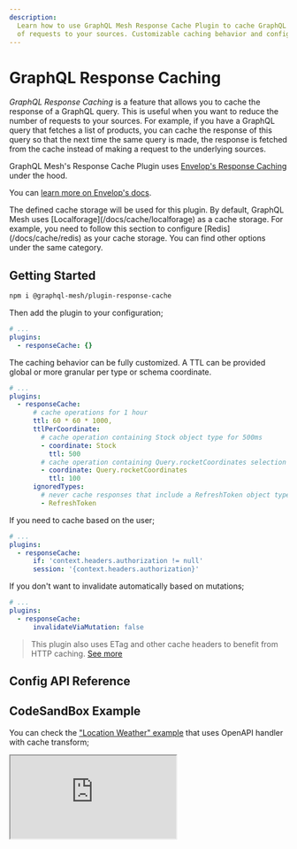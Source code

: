 ```yaml
---
description:
  Learn how to use GraphQL Mesh Response Cache Plugin to cache GraphQL queries and reduce the number
  of requests to your sources. Customizable caching behavior and configuration options available.
---
```



# GraphQL Response Caching

_GraphQL Response Caching_ is a feature that allows you to cache the response of a GraphQL query.
This is useful when you want to reduce the number of requests to your sources. For example, if you
have a GraphQL query that fetches a list of products, you can cache the response of this query so
that the next time the same query is made, the response is fetched from the cache instead of making
a request to the underlying sources.

GraphQL Mesh's Response Cache Plugin uses
[Envelop's Response Caching](https://www.envelop.dev/docs/guides/adding-a-graphql-response-cache)
under the hood.

You can
[learn more on Envelop's docs](https://www.envelop.dev/docs/guides/adding-a-graphql-response-cache).

<Callout>
  The defined cache storage will be used for this plugin. By default, GraphQL Mesh uses
  [Localforage](/docs/cache/localforage) as a cache storage. For example, you need to follow this
  section to configure [Redis](/docs/cache/redis) as your cache storage. You can find other options
  under the same category.
</Callout>

## Getting Started

```sh npm2yarn
npm i @graphql-mesh/plugin-response-cache
```

Then add the plugin to your configuration;

```yaml filename=".meshrc.yaml"
# ...
plugins:
  - responseCache: {}
```

The caching behavior can be fully customized. A TTL can be provided global or more granular per type
or schema coordinate.

```yaml filename=".meshrc.yaml"
# ...
plugins:
  - responseCache:
      # cache operations for 1 hour
      ttl: 60 * 60 * 1000,
      ttlPerCoordinate:
        # cache operation containing Stock object type for 500ms
        - coordinate: Stock
          ttl: 500
        # cache operation containing Query.rocketCoordinates selection for 100ms
        - coordinate: Query.rocketCoordinates
          ttl: 100
      ignoredTypes:
        # never cache responses that include a RefreshToken object type
        - RefreshToken
```

If you need to cache based on the user;

```yaml filename=".meshrc.yaml"
# ...
plugins:
  - responseCache:
      if: 'context.headers.authorization != null'
      session: '{context.headers.authorization}'
```

If you don't want to invalidate automatically based on mutations;

```yaml filename=".meshrc.yaml"
# ...
plugins:
  - responseCache:
      invalidateViaMutation: false
```

> This plugin also uses ETag and other cache headers to benefit from HTTP caching. [See more](https://the-guild.dev/graphql/yoga-server/docs/features/response-caching#http-caching-via-etag-and-if-none-match-headers)

## Config API Reference


<API />

## CodeSandBox Example

You can check the
["Location Weather" example](https://github.com/Urigo/graphql-mesh/tree/master/examples/openapi-location-weather/)
that uses OpenAPI handler with cache transform;

<iframe
  src="https://codesandbox.io/embed/github/Urigo/graphql-mesh/tree/master/examples/openapi-location-weather?fontsize=14&hidenavigation=1&theme=dark&module=%2F.meshrc.yml"
  className="mt-6 w-full h-[500px] rounded-md"
  title="typescript-location-weather-example"
  allow="geolocation; microphone; camera; midi; vr; accelerometer; gyroscope; payment; ambient-light-sensor; encrypted-media; usb"
  sandbox="allow-modals allow-forms allow-popups allow-scripts allow-same-origin"
/>
